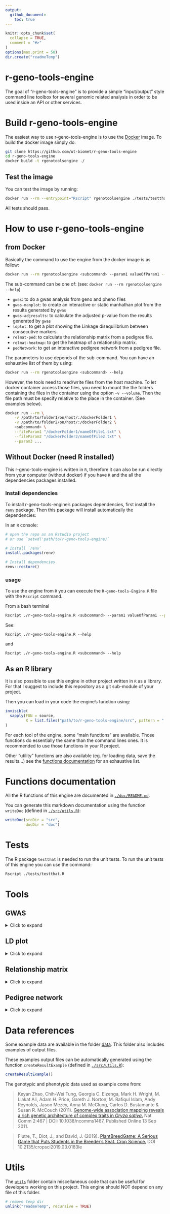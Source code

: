 ```yaml
---
output:
  github_document:
    toc: true
---
```

 
<!-- README.md is generated from README.Rmd. Please edit that file -->

```r
knitr::opts_chunk$set(
  collapse = TRUE,
  comment = "#>"
)
options(max.print = 50)
dir.create("readmeTemp")
```

# r-geno-tools-engine

<!-- badges: start -->
<!-- badges: end -->

The goal of "r-geno-tools-engine" is to provide a simple "input/output" style command line toolbox for several genomic related analysis in order to be used inside an API or other services.



# Build r-geno-tools-engine

The easiest way to use r-geno-tools-engine is to use the [Docker](https://www.docker.com/) image. To build the docker image simply do:

```sh
git clone https://github.com/ut-biomet/r-geno-tools-engine
cd r-geno-tools-engine
docker build -t rgenotoolsengine ./
```

## Test the image

You can test the image by running:

```sh
docker run --rm --entrypoint="Rscript" rgenotoolsengine ./tests/testthat.R
```

All tests should pass.


# How to use r-geno-tools-engine 

## from Docker

Basically the command to use the engine from the docker image is as follow:

```sh
docker run --rm rgenotoolsengine <subcommand> --param1 valueOfParam1 --param2 valueOfParam2 ...
```

The sub-command can be one of: (see: `docker run --rm rgenotoolsengine --help`)

- `gwas`: to do a gwas analysis from geno and pheno files
- `gwas-manplot`: to create an interactive or static manhathan plot from the results generated by `gwas`
- `gwas-adjresults`: to calculate the adjusted p-value from the results generated by `gwas`
- `ldplot`: to get a plot showing the Linkage disequilibrium between consecutive markers.
- `relmat-ped`: to calculate the relationship matrix from a pedigree file.
- `relmat-heatmap`: to get the heatmap of a relationship matrix.
- `pedNetwork`: to get an interactive pedigree network from a pedigree file.

The parameters to use depends of the sub-command. You can have an exhaustive list of them
by using:

```sh
docker run --rm rgenotoolsengine <subcommand> --help
```

However, the tools need to read/write files from the host machine.
To let docker container access those files, you need to mount the the folders
containing the files in the container using the option `-v --volume`.
Then the file path must be specify relative to the place in the container.
(See examples below).

```sh
docker run --rm \
    -v /path/to/folder1/on/host/:/dockerFolder1 \
    -v /path/to/folder2/on/host/:/dockerFolder2 \
    <subcommand> \
    --fileParam1 "/dockerFolder1/nameOfFile1.txt" \
    --fileParam2 "/dockerFolder2/nameOfFile2.txt" \
    --param3 ...
```


## Without Docker (need R installed)

This r-geno-tools-engine is written in `R`, therefore it can also be run
directly from your computer (without docker) if you have `R` and the all the
dependencies packages installed.

### Install dependencies

To install r-geno-tools-engine's packages dependencies, first install the [`renv`](https://rstudio.github.io/renv/articles/renv.html) package.
Then this package will install automatically the dependencies:

In an `R` console:

```R
# open the repo as an Rstudio project
# or use `setwd('path/to/r-geno-tools-engine)`

# Install `renv`
install.packages(renv)

# Install dependencies
renv::restore()
```


### usage

To use the engine from `R` you can execute the `R-geno-tools-Engine.R` file with the `Rscript` command.

From a bash terminal

```sh
Rscript ./r-geno-tools-engine.R <subcommand> --param1 valueOfParam1 --param2 valueOfParam2 ...
```

See: 

```
Rscript ./r-geno-tools-engine.R --help
```

and 

```
Rscript ./r-geno-tools-engine.R <subcommand> --help
```


## As an R library

It is also possible to use this engine in other project written in `R` as a
library. For that I suggest to include this repository as a git sub-module of
your project.

Then you can load in your code the engine's function using:

```r
invisible(
  sapply(FUN = source,
         X = list.files("path/to/r-geno-tools-engine/src", pattern = ".R$",full.names = T))
)
```

For each tool of the engine, some "main functions" are available. Those
functions do essentially the same than the command lines ones. It is recommended
to use those functions in your R project.

Other "utility" functions are also available (eg. for loading data, save the results...) see the [functions documentation](./doc/README.md) for an exhaustive list.



# Functions documentation

All the R functions of this engine are documented in [`./doc/README.md`](doc/README.md).

You can generate this markdown documentation using the function `writeDoc` (defined in [`./src/utils.R`](src/utils.R)):

```r
writeDoc(srcDir = "src",
         docDir = "doc")
```


# Tests

The R package `testthat` is needed to run the unit tests.
To run the unit tests of this engine you can use the command:

```sh
Rscript ./tests/testthat.R
```




# Tools

## GWAS

<details><summary>Click to expand</summary>

### Introduction

This toolbox provide several genomic analysis. To get a simple description of each of them, please

GWAS stands for [Genome-Wide Association Study](https://en.wikipedia.org/wiki/Genome-wide_association_study). It is a statistical study that aims to detect genetic markers associated with a particular phenotypic trait.

To test if a marker is associated with a particular phenotypic trait, we split individuals into different groups according to their genotype for the studied marker and we test if there is a statistical difference between the phenotypic values of the groups. The strength of the statistical difference is measured by what statisticians call the "[p-value](https://en.wikipedia.org/wiki/P-value)".

Usually to consider a test "statistically significant" we check if the p-value of the test is lower than a threshold "α". In this case the test is considered positive (*"there is a statistical difference"*) but we have a probability α to have a false positive. Very often α is equal to 5% or 1%.

GWAS analysis does this test individually and independently for all the genetic markers in the data-set and records the "statistical significance" (the p-values) of all the tests.

However, the number of tested genetic markers are usually very large (several hundreds of thousands or several million) therefore, the number of false-positive can be high even for a small value of α. For example, with α=1%, 500000 markers, and if none of them is associated with the phenotypic trait, we can still expect 5000 "significant test".

To avoid that, the p-values must be [adjusted](https://en.wikipedia.org/wiki/Multiple_comparisons_problem) according to the number of markers.

Finally, the result of a GWAS analysis is presented as a [Manhattan_plot](https://en.wikipedia.org/wiki/Manhattan_plot) which shows the `-log(p-value)` on the y-axis and all the markers (order according to their position on the chromosomes) on the x-axis. A horizontal line represents the significance threshold and the points of the markers above the line can be considered as being associated with the phenotypic trait.

![screenshot of the plotly graph](README_files/manPlot.png)


r-geno-tools-engine provides command line tools to do GWAS analysis.

> Note: You can also check this [7min video](https://www.youtube.com/watch?v=sOP8WacfBM8) by Nuno Carvalho that explain GWAS very well. 



### Functions


#### `gwas`

To do a gwas analysis and write the results in a json file.

```sh
docker run --rm -v "$PWD"/data/geno/:/geno \
    -v "$PWD"/data/pheno/:/pheno \
    -v "$PWD"/readmeTemp:/out rgenotoolsengine \
    gwas \
    --genoFile "/geno/testMarkerData01.vcf.gz" \
    --phenoFile "/pheno/testPhenoData01.csv" \
    --trait "Flowering.time.at.Arkansas" \
    --test "score" \
    --fixed 0 \
    --response "quantitative" \
    --thresh_maf 0.05 \
    --thresh_callrate 0.95 \
    --outFile "/out/gwasRes.json"
```

#### `gwas-manplot`

To create a Manhattan plot.

**Interactive plot:**

```sh
docker run --rm -v "$PWD"/readmeTemp:/files rgenotoolsengine \
    gwas-manplot \
    --gwasFile "/files/gwasRes.json" \
    --adj_method "bonferroni" \
    --thresh_p 0.05 \
    --interactive TRUE \
    --filter_nPoints 3000 \
    --outFile "/files/manPlot.html"
```

**Static plot:**

```sh
docker run --rm -v "$PWD"/readmeTemp:/files rgenotoolsengine \
    gwas-manplot \
    --gwasFile "/files/gwasRes.json" \
    --adj_method "bonferroni" \
    --thresh_p 0.05 \
    --interactive FALSE \
    --outFile "/files/manPlot.png"
```



#### `adjresults`

To create a `json` file with the gwas results with adjusted p-values.
It is also possible to filter the result to keep the values with the lowest
p-values.

```sh
docker run --rm -v "$PWD"/readmeTemp:/files rgenotoolsengine \
    gwas-adjResults \
    --gwasFile "/files/gwasRes.json" \
    --adj_method "bonferroni" \
    --filter_nPoints 3000 \
    --outFile "/files/adjRes.json"
```


### Main R functions

For a usage as R library one can use those functions.

```r
invisible(
  sapply(FUN = source,
         X = list.files("src", pattern = ".R$",full.names = T))
)
```


```r
gwas_results <- run_gwas(genoFile = "data/geno/testMarkerData01.vcf.gz",
                         phenoFile = "data/pheno/testPhenoData01.csv",
                         genoUrl = NULL,
                         phenoUrl = NULL,
                         trait = "Flowering.time.at.Arkansas",
                         test = "score",
                         fixed = 0,
                         response = "quantitative",
                         thresh_maf = 0.05,
                         thresh_callrate = 0.95,
                         outFile = tempfile(fileext = ".json"))
gwas_results$file
substr(gwas_results$gwasRes, start=1, stop=500)
```

```r
p <- draw_manhattanPlot(gwasFile = gwas_results$file,
                        gwasUrl = NULL,
                        adj_method = "bonferroni",
                        thresh_p = 0.05,
                        chr = NA,
                        interactive = TRUE,
                        # filter_pAdj = 1,
                        # filter_nPoints = Inf,
                        filter_quant = 0.1,
                        outFile = tempfile(fileext = ".html"))
```

```r
gwas_adj <- run_resAdjustment(gwasFile = gwas_results$file,
                              gwasUrl = NULL,
                              adj_method = "bonferroni",
                              outFile = tempfile(fileext = ".json"))
substr(gwas_adj$gwasAdjusted, start=1, stop=500)
```

</details>




## LD plot

<details><summary>Click to expand</summary>

This help to calculate and visualize the linkage disequilibrium between some
consecutive snps.


```sh
docker run --rm -v "$PWD"/data/geno/:/geno \
    -v "$PWD"/readmeTemp:/out rgenotoolsengine \
    ldplot \
    --genoFile "/geno/testMarkerData01.vcf.gz" \
    --from 42 \
    --to 62 \
    --outFile "/out/ldplot.png"
```

**Main function**

```r
imgFile <- draw_ldPlot(genoFile = "data/geno/testMarkerData01.vcf.gz",
                       genoUrl = NULL,
                       from = 42,
                       to = 62,
                       outFile = tempfile(fileext = ".png")) 
```

</details>



## Relationship matrix

<details><summary>Click to expand</summary>

Relationship matrix represents how close two individuals are to each other (share the same genes). It can be calculated using their pedigree, or their genotypes.


### Pedigree relationship matrix

This engine can calculate the pedigree-based relationship matrix:

```sh
docker run --rm -v "$PWD"/data/pedigree/:/pedigree \
    -v "$PWD"/readmeTemp:/out rgenotoolsengine \
    relmat-ped \
    --pedFile "/pedigree/testPedData_char.csv" \
    --outFile "/out/pedRelMat.json"
```

```r
calc_pedRelMAt(pedFile = 'data/pedigree/testPedData_char.csv',
               pedUrl = NULL,
               header = TRUE,
               unknown_string = '',
               outFile = tempfile(fileext = ".json"))
```



### Genomic relationship matrix

This engine can calculate the genomic-based relationship matrix:

```sh
docker run --rm -v "$PWD"/data/geno/:/geno \
    -v "$PWD"/readmeTemp:/out rgenotoolsengine \
    relmat-geno \
    --genoFile "/geno/breedGame_geno.vcf.gz" \
    --outFile "/out/genoRelMat.json"
```


```r
calc_genoRelMAt(genoFile = 'data/geno/breedGame_geno.vcf.gz',
                genoUrl = NULL,
                outFile = tempfile(fileext = ".json"))
```


### Combined relationship matrix

This method allow to correct a pedigree relationship matrix using a genomic 
relationship matrix.

2 methods are implemented:

- `Legarra`: *Legarra, A, et al. 2009 A relationship matrix including full pedigree and genomic information. Journal of Dairy Science 92, 4656–4663*
- `Martini`: *Martini, JW, et al. 2018 The effect of the H-1 scaling factors tau and omega on the structure of H in the single-step procedure. Genetics Selection Evolution 50(1), 16*. This method use additional parameters `tau` and `omega`. Martini's 
method with `tau=1` and `omega=1` is equivalent to the `Legarra`'s method.

```sh
docker run --rm -v "$PWD"/data/results/:/results \
    -v "$PWD"/readmeTemp:/out rgenotoolsengine \
    relmat-combined \
    --ped-relmatFile /results/breedGame_pedRelMat.csv
    --geno-relmatFile /results/breedGame_genoRelMat.csv
    --combine-method Martini
    --tau 1
    --omega 4
    --outFile "/out/combined_relMat.json"
```


```r
calc_combinedRelMat(pedRelMatFile = 'data/results/breedGame_pedRelMat.csv',
                    genoRelMatFile = 'data/results/breedGame_genoRelMat.csv',
                    method = "Martini",
                    tau = 1,
                    omega = 1.3,
                    outFile = tempfile(fileext = ".json"))
```




### Relationship matrix visualisation

The engine include a function to generate an heatmap of a relationship matrix:

This heatmap can either be interactive (`.html` file) or static (`.png` file).

![heatmap](./data/results/relationshipHeatmap.png)

```sh
docker run --rm -v "$PWD"/data/results/:/results \
    -v "$PWD"/readmeTemp:/out rgenotoolsengine \
    relmat-heatmap \
    --relmatFile "/results/pedRelMat.json" \
    --outFile "/out/relMat_heatmap.png"
```

```r
draw_relHeatmap(relMatFile = 'data/results/pedigreeRelationship.csv',
                relMatUrl = NULL,
                interactive = FALSE,
                outFile = tempfile(fileext = ".png"))
```

</details>

## Pedigree network

<details><summary>Click to expand</summary>

**_This is quite experimental_**

The engine contain a function to generate an interactive network of the pedigree relations.

Individuals with parental relations are linked with an arrow pointing from the parents to the offspring.

![pedNet](README_files/pedNet.png)

> Note: This network is not organized by generation (like a genealogical tree) can be big, messy and not very responsive if the number of individual in the pedigree is big.


```sh
docker run --rm -v "$PWD"/data/pedigree/:/pedigree \
    -v "$PWD"/readmeTemp:/out rgenotoolsengine \
    pedNetwork \
    --pedFile "/pedigree/testPedData_char.csv" \
    --outFile "/out/pedNet.html"
```

**Main function**

```r
imgFile <- draw_pedNetwork(pedFile = "data/pedigree/testPedData_char.csv",
                           pedUrl = NULL,
                           unknown_string = '',
                           header = TRUE,
                           outFile = tempfile(fileext = ".html")) 
```


</details>


# Data references

Some example data are available in the folder [data](data/). This folder also includes examples of output files.

These examples output files can be automatically generated using the function `createResultExample` (defined in [`./src/utils.R`](src/utils.R)):

```r
createResultExample()
```

The genotypic and phenotypic data used as example come from:

> Keyan Zhao, Chih-Wei Tung, Georgia C. Eizenga, Mark H. Wright, M. Liakat Ali, Adam H. Price, Gareth J. Norton, M. Rafiqul Islam, Andy Reynolds, Jason Mezey, Anna M. McClung, Carlos D. Bustamante & Susan R. McCouch (2011). [Genome-wide association mapping reveals a rich genetic architecture of complex traits in *Oryza sativa*.](http://www.nature.com/ncomms/journal/v2/n9/full/ncomms1467.html) Nat Comm 2:467 | DOI: 10.1038/ncomms1467, Published Online 13 Sep 2011.

> Flutre, T., Diot, J., and David, J. (2019). [PlantBreedGame: A Serious Game that Puts Students in the Breeder’s Seat. Crop Science.](https://acsess.onlinelibrary.wiley.com/doi/10.2135/cropsci2019.03.0183le) DOI 10.2135/cropsci2019.03.0183le


# Utils

The [`utils`](./utils) folder contain miscellaneous code that can be useful for developers working on this project. This engine should NOT depend on any file of this folder.

```r
# remove temp dir
unlink("readmeTemp", recursive = TRUE)
```

